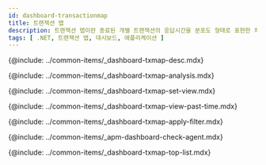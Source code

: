 ```yaml
---
id: dashboard-transactionmap
title: 트랜잭션 맵
description: 트랜잭션 맵이란 종료된 개별 트랜잭션의 응답시간을 분포도 형태로 표현한 차트입니다.
tags: [ .NET, 트랜잭션 맵, 대시보드, 애플리케이션 ]
---
```


{@include: ../common-items/_dashboard-txmap-desc.mdx}

<!-- 트레이스 분석하기-->
{@include: ../common-items/_dashboard-txmap-analysis.mdx}

<!-- 조회 기준 변경하기-->
{@include: ../common-items/_dashboard-txmap-set-view.mdx}

<!-- 과거 데이터 조회하기-->
{@include: ../common-items/_dashboard-txmap-view-past-time.mdx}

<!-- 필터 적용하기-->
{@include: ../common-items/_dashboard-txmap-apply-filter.mdx}

<!-- 에이전트 확인하기-->
{@include: ../common-items/_apm-dashboard-check-agent.mdx}

<!-- 상위 목록 확인하기-->
{@include: ../common-items/_dashboard-txmap-top-list.mdx}